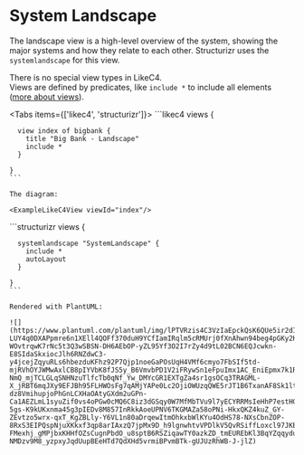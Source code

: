 
# System Landscape

The landscape view is a high-level overview of the system, showing the major systems and how they relate to each other.
Structurizr uses the `systemlandscape` for this view.

There is no special view types in LikeC4.  
Views are defined by predicates, like `include *` to include all elements ([more about views](/docs/dsl/views/)).

<Tabs items={['likec4', 'structurizr']}>
  <Tab>
    ```likec4
    views {

      view index of bigbank {
        title "Big Bank - Landscape"
        include *
      }

    }
    ```

    The diagram:

    <ExampleLikeC4View viewId="index"/>

  </Tab>
  <Tab>
    ```structurizr
    views {

      systemlandscape "SystemLandscape" {
        include *
        autoLayout
      }

    }
    ```

    Rendered with PlantUML:

    ![](https://www.plantuml.com/plantuml/img/lPTVRzis4C3VzIaEpckQsK6QUe5ir2dIOS223dEsFYHzeAcJJPWYDHvT9olwtNUa9LlnfCpjiiX0uf2ykz_zfVAMl71-LUY4q0DXAPpmre6n1XEll4QOFf370duH9YCfIamIRqlm5cRMUrj0fXnAhwn94beg4pGKy2K14CxPzNjh_5JzXJ3eyrA6kLXfVuFtVgBLt1HeF4Z-WOvtrqwK7rNc5t3Q3wSBSN-DH6AEbOP-yZL95Yf3O2I7rZy4d9tL02BCN6EQJcwkn-E8SIdaSkxiocJlh6RNZdwC3-y4jcejZqyuRLs6hbezduKFhz92P7Qjp1noeGaPOsUqH4VMf6cmyo7FbSIf5td-mjRVhOYJWMwAxlCB8pIYVbK8fJS5y_B6VmvbPD1V2iFRywSn1eFpuImx1AC_EniEpmx7k1RAvBo61t7yJ-NmQ_mjTCLGLqSNHNzuTlfcTb0qNf_Yw_DMYcGR1EXTgZa4sr1gsOCq3TRAGML-X_jRBT6mqJXy9EFJBh95FLHWOsFg7qAMjYAPe0Lc2OjiOWUzqQWE5rJT1B6TxanAF8Sk1ltnxIQ-dz8VmihupjoPhGnLCXHaOAtyGXdm2uGPn-Ca1AEZLmL1syuZif0vs4oPGw0cMQ6C8iz3dGSqy0W7MfMbTVu9l7yECYRRMsIeHhP7estHGrLnrRNHn9lQtA-5gs-K9kUKxnma45g3pIEDv8M857InRkkAoeUPNV6TKGMAZa58oPNi-HkxQKZ4kuZ_GY-ZEvtzo5wrx-qxT_KgZBLly-Y6VL1n80aDrqewItmOhkxbWlKYu4OdHS78-NXsCbnZOP-8RxS3EIPQspNjuXKkxf3qp8arIAxzQ7jpMx9D_h9lgnwhtvVPDlkV5QvRSiffLoxcl97JKBA5M2AKuY6yBL3axHhrx47hLfXEkoQgX-FMexhj_gMPjbxKHHfOZsCugnPbdO_u8sptB6RSZiqawTY0azkZD_tmEUREbKl3BqYZqqydutR7uG9wgGnJyg8I6__1qQUQa76rC18RaQPjg655hAYNj6lk16blgXQIdz3lG9hra3jRF2DGev5QAAR8BxPrFrO6cXATQhiozBI9q06zRyzksytGOcb2Iu8_LqXn2B8fBkd79pOLFXpVtg36Si7l-NMDzv9M8_yzpxyJqdUupBEeHTd7QdXHd5vrmiBPvmBTk-gUJUzRhWB-J-jlZ)

  </Tab>
</Tabs>
